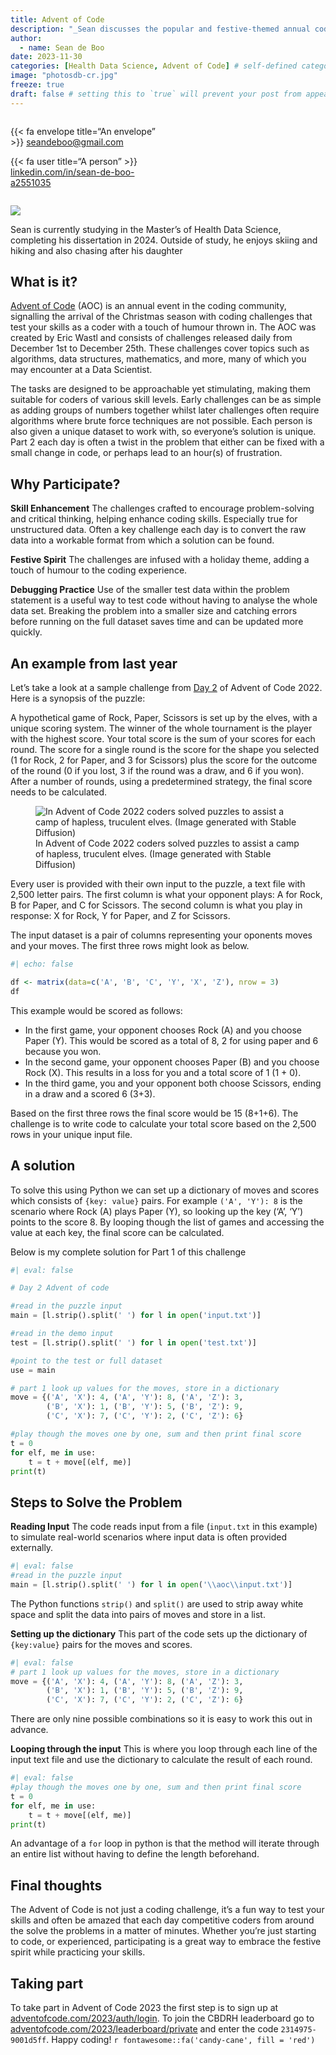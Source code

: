 ```yaml
---
title: Advent of Code
description: "_Sean discusses the popular and festive-themed annual coding challenge Advent of Code_"
author:
  - name: Sean de Boo
date: 2023-11-30
categories: [Health Data Science, Advent of Code] # self-defined categories
image: "photosdb-cr.jpg"
freeze: true
draft: false # setting this to `true` will prevent your post from appearing on your listing page until you're ready!
---
```


<div style="display:grid; grid-template-columns: 1fr 1fr;">

<div>

::: author-meta-content
{{< fa envelope title="An envelope" >}} <a href="mailto:seandeboo@gmail.com">seandeboo@gmail.com</a>
:::

::: author-meta-content
{{< fa user title="A person" >}} <a href="https://www.linkedin.com/in/sean-de-boo-a2551035/">linkedin.com/in/sean-de-boo-a2551035</a>
:::

</div>


</div>

::: aside 

::: {.round-border}
![](photosdb-sq.jpeg)
:::

Sean is currently studying in the Master's of Health Data Science, completing his dissertation in 2024. Outside of study, he enjoys skiing and hiking and also chasing after his daughter
:::

## What is it?

[Advent of Code](https://adventofcode.com/) (AOC) is an annual event in the coding community, signalling the arrival of the Christmas season with coding challenges that test your skills as a coder with a touch of humour thrown in. The AOC was created by Eric Wastl and consists of challenges released daily from December 1st to December 25th. These challenges cover topics such as algorithms, data structures, mathematics, and more, many of which you may encounter at a Data Scientist.

The tasks are designed to be approachable yet stimulating, making them suitable for coders of various skill levels. Early challenges can be as simple as adding groups of numbers together whilst later challenges often require algorithms where brute force techniques are not possible. Each person is also given a unique dataset to work with, so everyone's solution is unique. Part 2 each day is often a twist in the problem that either can be fixed with a small change in code, or perhaps lead to an hour(s) of frustration. 

## Why Participate?

**Skill Enhancement** The challenges crafted to encourage problem-solving and critical thinking, helping enhance coding skills. Especially true for unstructured data. Often a key challenge each day is to convert the raw data into a workable format from which a solution can be found.

**Festive Spirit** The challenges are infused with a holiday theme, adding a touch of humour to the coding experience.

**Debugging Practice** Use of the smaller test data within the problem statement is a useful way to test code without having to analyse the whole data set. Breaking the problem into a smaller size and catching errors before running on the full dataset saves time and can be updated more quickly.

## An example from last year

Let's take a look at a sample challenge from [Day 2](https://adventofcode.com/2022/day/2) of Advent of Code 2022. Here is a synopsis of the puzzle:

A hypothetical game of Rock, Paper, Scissors is set up by the elves, with a unique scoring system. The winner of the whole tournament is the player with the highest score. Your total score is the sum of your scores for each round. The score for a single round is the score for the shape you selected (1 for Rock, 2 for Paper, and 3 for Scissors) plus the score for the outcome of the round (0 if you lost, 3 if the round was a draw, and 6 if you won). After a number of rounds, using a predetermined strategy, the final score needs to be calculated.

![In Advent of Code 2022 coders solved puzzles to assist a camp of hapless, truculent elves. (Image generated with Stable Diffusion)](elves.png)

Every user is provided with their own input to the puzzle, a text file with 2,500 letter pairs. The first column is what your opponent plays: A for Rock, B for Paper, and C for Scissors. The second column is what you play in response: X for Rock, Y for Paper, and Z for Scissors. 

The input dataset is a pair of columns representing your oponents moves and your moves. The first three rows might look as below. 

```r
#| echo: false

df <- matrix(data=c('A', 'B', 'C', 'Y', 'X', 'Z'), nrow = 3)
df
```

This example would be scored as follows: 

* In the first game, your opponent chooses Rock (A) and you choose Paper (Y). This would be scored as a total of 8, 2 for using paper and 6 because you won. 
* In the second game, your opponent chooses Paper (B) and you choose Rock (X). This results in a loss for you and a total score of 1 (1 + 0). 
* In the third game, you and your opponent both choose Scissors, ending in a draw and a scored 6 (3+3).

Based on the first three rows the final score would be 15 (8+1+6). The challenge is to write code to calculate your total score based on the 2,500 rows in your unique input file. 

## A solution

To solve this using Python we can set up a dictionary of moves and scores which consists of `{key: value}` pairs. For example `('A', 'Y'): 8` is the scenario where Rock (A) plays Paper (Y), so looking up the key (‘A’, ‘Y’) points to the score 8. By looping though the list of games and accessing the value at each key, the final score can be calculated.

Below is my complete solution for Part 1 of this challenge 

```python
#| eval: false

# Day 2 Advent of code

#read in the puzzle input
main = [l.strip().split(' ') for l in open('input.txt')]

#read in the demo input 
test = [l.strip().split(' ') for l in open('test.txt')]

#point to the test or full dataset 
use = main

# part 1 look up values for the moves, store in a dictionary
move = {('A', 'X'): 4, ('A', 'Y'): 8, ('A', 'Z'): 3,
        ('B', 'X'): 1, ('B', 'Y'): 5, ('B', 'Z'): 9,
        ('C', 'X'): 7, ('C', 'Y'): 2, ('C', 'Z'): 6}

#play though the moves one by one, sum and then print final score
t = 0
for elf, me in use:
    t = t + move[(elf, me)]
print(t)
```


## Steps to Solve the Problem

**Reading Input** The code reads input from a file (`input.txt` in this example) to simulate real-world scenarios where input data is often provided externally.

```python
#| eval: false
#read in the puzzle input
main = [l.strip().split(' ') for l in open('\\aoc\\input.txt')]
```

The Python functions `strip()` and `split()` are used to strip away white space and split the data into pairs of moves and store in a list.

**Setting up the dictionary** This part of the code sets up the dictionary of `{key:value}` pairs for the moves and scores.  
 
```python
#| eval: false
# part 1 look up values for the moves, store in a dictionary
move = {('A', 'X'): 4, ('A', 'Y'): 8, ('A', 'Z'): 3,
        ('B', 'X'): 1, ('B', 'Y'): 5, ('B', 'Z'): 9,
        ('C', 'X'): 7, ('C', 'Y'): 2, ('C', 'Z'): 6}
```

There are only nine possible combinations so it is easy to work this out in advance.

**Looping through the input** This is where you loop through each line of the input text file and use the dictionary to calculate the result of each round. 

```python
#| eval: false
#play though the moves one by one, sum and then print final score
t = 0
for elf, me in use:
    t = t + move[(elf, me)]
print(t)
```

An advantage of a `for` loop in python is that the method will iterate through an entire list without having to define the length beforehand.

## Final thoughts 
The Advent of Code is not just a coding challenge, it's a fun way to test your skills and often be amazed that each day competitive coders from around the solve the problems in a matter of minutes. Whether you're just starting to code, or experienced, participating is a great way to embrace the festive spirit while practicing your skills.

## Taking part 

To take part in Advent of Code 2023 the first step is to sign up at [adventofcode.com/2023/auth/login](https://adventofcode.com/2023/auth/login). To join the CBDRH leaderboard go to [adventofcode.com/2023/leaderboard/private](https://adventofcode.com/2023/leaderboard/private) and enter the code `2314975-9001d5ff`. Happy coding! `r fontawesome::fa('candy-cane', fill = 'red')`


